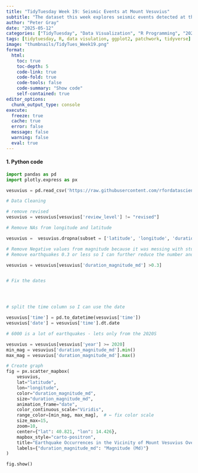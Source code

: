 ```yaml
---
title: "TidyTuesday Week 19: Seismic Events at Mount Vesuvius"
subtitle: "The dataset this week explores seismic events detected at the famous Mount Vesuvius in Italy. It comes from the Italian Istituto Nazionale di Geofisica e Vulcanologia (INGV)'s Data Portal and can be explored along with other seismic areas on the GOSSIP website. The raw data was saved as individual CSV files from the GOSSIP website and some values were translated from Italian to English."
author: "Peter Gray"
date: "2025-05-12" 
categories: ["TidyTuesday", "Data Visualization", "R Programming", "2025"]
tags: [tidytuesday, R, data visulation, ggplot2, patchwork, tidyverse]
image: "thumbnails/TidyTues_Week19.png"
format:
  html:
    toc: true
    toc-depth: 5
    code-link: true
    code-fold: true
    code-tools: false
    code-summary: "Show code"
    self-contained: true
editor_options: 
  chunk_output_type: console
execute: 
  freeze: true                                                  
  cache: true                                                   
  error: false
  message: false
  warning: false
  eval: true
---
```



#### 1. Python code

```python
import pandas as pd
import plotly.express as px

vesuvius = pd.read_csv('https://raw.githubusercontent.com/rfordatascience/tidytuesday/main/data/2025/2025-05-13/vesuvius.csv')

# Data Cleaning

# remove revised
vesuvius = vesuvius[vesuvius['review_level'] != "revised"]

# Remove NAs from longitude and latitude

vesuvius =  vesuvius.dropna(subset = ['latitude', 'longitude', 'duration_magnitude_md'])

# Remove Negative values from magnitude because it was messing with stuff later on
# Remove earthquakes 0.3 or less so I can further reduce the number and aren't within the margin of error

vesuvius = vesuvius[vesuvius['duration_magnitude_md'] >0.3]


# Fix the dates




# split the time column so I can use the date 

vesuvius['time'] = pd.to_datetime(vesuvius['time'])
vesuvius['date'] = vesuvius['time'].dt.date

# 6000 is a lot of earthquakes - lets only from the 2020S

vesuvius = vesuvius[vesuvius['year'] >= 2020]
min_mag = vesuvius['duration_magnitude_md'].min()
max_mag = vesuvius['duration_magnitude_md'].max()

# Create graph
fig = px.scatter_mapbox(
    vesuvius,
    lat="latitude",
    lon="longitude",
    color="duration_magnitude_md",
    size="duration_magnitude_md",
    animation_frame="date", 
    color_continuous_scale="Viridis",
    range_color=[min_mag, max_mag],  # ← fix color scale
    size_max=15,
    zoom=10,
    center={"lat": 40.821, "lon": 14.426},
    mapbox_style="carto-positron",
    title="Earthquake Occurrences in the Vicinity of Mount Vesuvius Over Time <br> (2020–2024)",
    labels={"duration_magnitude_md": "Magnitude (Md)"}
)

fig.show()

```
